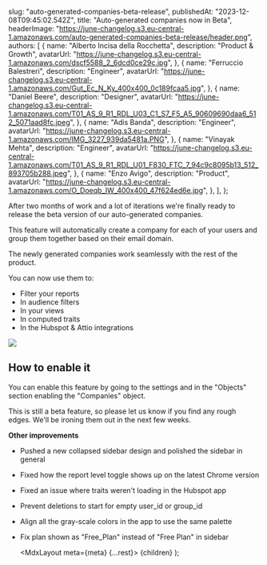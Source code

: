 
  slug: "auto-generated-companies-beta-release",
  publishedAt: "2023-12-08T09:45:02.542Z",
  title: "Auto-generated companies now in Beta",
  headerImage:
    "https://june-changelog.s3.eu-central-1.amazonaws.com/auto-generated-companies-beta-release/header.png",
  authors: [
    {
      name: "Alberto Incisa della Rocchetta",
      description: "Product & Growth",
      avatarUrl: "https://june-changelog.s3.eu-central-1.amazonaws.com/dscf5588_2_6dcd0ce29c.jpg",
    },
    {
      name: "Ferruccio Balestreri",
      description: "Engineer",
      avatarUrl:
        "https://june-changelog.s3.eu-central-1.amazonaws.com/Gut_Ec_N_Ky_400x400_0c189fcaa5.jpg",
    },
    {
      name: "Daniel Beere",
      description: "Designer",
      avatarUrl:
        "https://june-changelog.s3.eu-central-1.amazonaws.com/T01_AS_9_R1_RDL_U03_C1_S7_F5_A5_90609690daa6_512_5071aad8fc.jpeg",
    },
    {
      name: "Adis Banda",
      description: "Engineer",
      avatarUrl: "https://june-changelog.s3.eu-central-1.amazonaws.com/IMG_3227_939da5481a.PNG",
    },
    {
      name: "Vinayak Mehta",
      description: "Engineer",
      avatarUrl:
        "https://june-changelog.s3.eu-central-1.amazonaws.com/T01_AS_9_R1_RDL_U01_F830_FTC_7_94c9c8095b13_512_893705b288.jpeg",
    },
    {
      name: "Enzo Avigo",
      description: "Product",
      avatarUrl:
        "https://june-changelog.s3.eu-central-1.amazonaws.com/O_Doeqb_IW_400x400_47f624ed6e.jpg",
    },
  ],
};

After two months of work and a lot of iterations we're finally ready to release the beta version of our auto-generated companies.

This feature will automatically create a company for each of your users and group them together based on their email domain.

The newly generated companies work seamlessly with the rest of the product.

You can now use them to:

- Filter your reports
- In audience filters
- In your views
- In computed traits
- In the Hubspot & Attio integrations

![](https://june-changelog.s3.eu-central-1.amazonaws.com/auto-generated-companies-beta-release/how-to-enable.png)

## How to enable it

You can enable this feature by going to the settings and in the "Objects" section enabling the "Companies" object.

This is still a beta feature, so please let us know if you find any rough edges. We'll be ironing them out in the next few weeks.

**Other improvements**

- Pushed a new collapsed sidebar design and polished the sidebar in general
- Fixed how the report level toggle shows up on the latest Chrome version
- Fixed an issue where traits weren't loading in the Hubspot app
- Prevent deletions to start for empty user_id or group_id
- Align all the gray-scale colors in the app to use the same palette
- Fix plan shown as "Free_Plan" instead of "Free Plan" in sidebar

  <MdxLayout meta={meta} {...rest}>
    {children}
  </MdxLayout>
);
